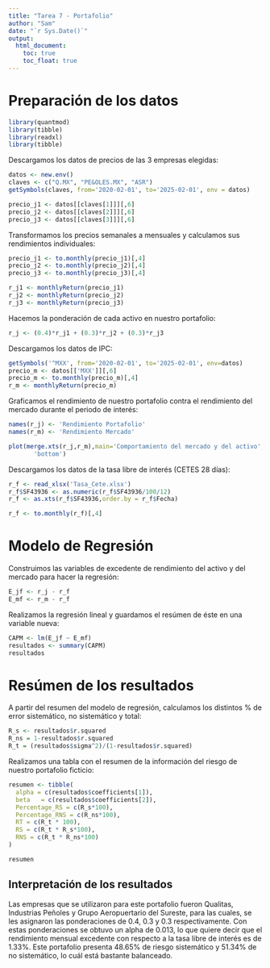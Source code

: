```yaml
---
title: "Tarea 7 - Portafolio"
author: "Sam"
date: "`r Sys.Date()`"
output: 
  html_document:
    toc: true
    toc_float: true
---
```


# Preparación de los datos

```r
library(quantmod)
library(tibble)
library(readxl)
library(tibble)
```

Descargamos los datos de precios de las 3 empresas elegidas:

```r
datos <- new.env()
claves <- c("Q.MX", "PE&OLES.MX", "ASR")
getSymbols(claves, from='2020-02-01', to='2025-02-01', env = datos)

precio_j1 <- datos[[claves[1]]][,6]
precio_j2 <- datos[[claves[2]]][,6]
precio_j3 <- datos[[claves[3]]][,6]
```

Transformamos los precios semanales a mensuales y calculamos sus rendimientos individuales:

```r
precio_j1 <- to.monthly(precio_j1)[,4]
precio_j2 <- to.monthly(precio_j2)[,4]
precio_j3 <- to.monthly(precio_j3)[,4]

r_j1 <- monthlyReturn(precio_j1)
r_j2 <- monthlyReturn(precio_j2)
r_j3 <- monthlyReturn(precio_j3)
```

Hacemos la ponderación de cada activo en nuestro portafolio:

```r
r_j <- (0.4)*r_j1 + (0.3)*r_j2 + (0.3)*r_j3
```

Descargamos los datos de IPC:

```r
getSymbols('^MXX', from='2020-02-01', to='2025-02-01', env=datos)
precio_m <- datos[['MXX']][,6]
precio_m <- to.monthly(precio_m)[,4]
r_m <- monthlyReturn(precio_m)
```

Graficamos el rendimiento de nuestro portafolio contra el rendimiento del mercado durante el periodo de interés:

```r
names(r_j) <- 'Rendimiento Portafolio'
names(r_m) <- 'Rendimiento Mercado'

plot(merge.xts(r_j,r_m),main='Comportamiento del mercado y del activo', legend.loc=
       'bottom')
```

Descargamos los datos de la tasa libre de interés (CETES 28 días):

```r
r_f <- read_xlsx('Tasa_Cete.xlsx')
r_f$SF43936 <- as.numeric(r_f$SF43936/100/12)
r_f <- as.xts(r_f$SF43936,order.by = r_f$Fecha)

r_f <- to.monthly(r_f)[,4]
```

# Modelo de Regresión

Construimos las variables de excedente de rendimiento del activo y del mercado para hacer la regresión:

```r
E_jf <- r_j - r_f
E_mf <- r_m - r_f
```

Realizamos la regresión lineal y guardamos el resúmen de éste en una variable nueva:

```r
CAPM <- lm(E_jf ~ E_mf)
resultados <- summary(CAPM)
resultados
```

# Resúmen de los resultados

A partir del resumen del modelo de regresión, calculamos los distintos % de error sistemático, no sistemático y total:

```r
R_s <- resultados$r.squared
R_ns = 1-resultados$r.squared
R_t = (resultados$sigma^2)/(1-resultados$r.squared)
```

Realizamos una tabla con el resumen de la información del riesgo de nuestro portafolio ficticio:

```r
resumen <- tibble(
  alpha = c(resultados$coefficients[1]),
  beta   = c(resultados$coefficients[2]),
  Percentage_RS = c(R_s*100),
  Percentage_RNS = c(R_ns*100),
  RT = c(R_t * 100),
  RS = c(R_t * R_s*100),
  RNS = c(R_t * R_ns*100)
)

resumen
```

## Interpretación de los resultados

Las empresas que se utilizaron para este portafolio fueron Qualitas, Industrias Peñoles y Grupo Aeropuertario del Sureste, para las cuales, se les asignaron las ponderaciones de 0.4, 0.3 y 0.3 respectivamente. Con estas ponderaciones se obtuvo un alpha de 0.013, lo que quiere decir que el rendimiento mensual excedente con respecto a la tasa libre de interés es de 1.33%. Este portafolio presenta 48.65% de riesgo sistemático y 51.34% de no sistemático, lo cuál está bastante balanceado.

